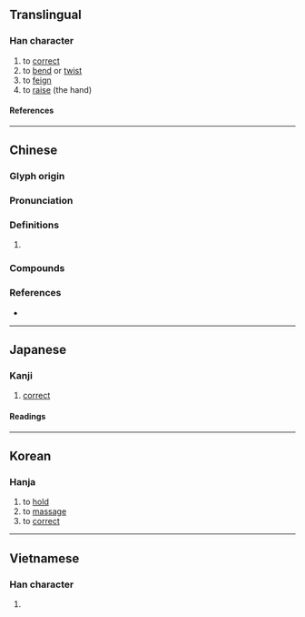 {{also|挢}}
{{character info}}
==Translingual==

===Han character===
{{Han char|rn=64|rad=手|as=12|sn=15|four=52027|canj=QHKB|ids=⿰扌喬}}

# to [[correct]]
# to [[bend]] or [[twist]]
# to [[feign]]
# to [[raise]] (the hand)

====References====
{{Han ref|kx=0455.030|dkj=12719|dj=0804.090|hdz=31959.030|uh=649F}}

----

==Chinese==
{{zh-forms|s=挢}}

===Glyph origin===
{{Han etym}}

===Pronunciation===
{{zh-pron
|m=jiǎo,jiào
|c=giu2,giu6
|mc=y
|oc=y
|cat=
}}

===Definitions===
{{zh-hanzi}}

# {{rfdef|zh}}

===Compounds===
{{zh-der|撟捷|撟舌|撟掇|鉗口撟舌}}

===References===
* {{R:yue:mfccd}}

----

==Japanese==

===Kanji===
{{ja-kanji|grade=|rs=手12}}

# [[correct]]

====Readings====
{{ja-readings
|on=きょう, こう
}}

----

==Korean==

===Hanja===
{{ko-hanja|교}}

# to [[hold]]
# to [[massage]]
# to [[correct]]

----

==Vietnamese==

===Han character===
{{vi-readings|rs=手12|reading=kéo}}

# {{rfdef|vi|sort=手12}}